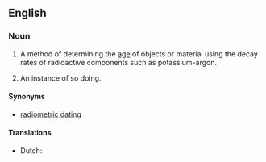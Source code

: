 ==English==

===Noun===
{{en-noun|-|s}}

# {{lb|en|uncountable}} A method of determining the [[age]] of objects or material using the decay rates of radioactive components such as potassium-argon.
# {{lb|en|countable}} An instance of so doing.

====Synonyms====
* [[radiometric dating]]

====Translations====
{{checktrans-top}}
* Dutch: {{t|nl|radiometrische datering|f}}
{{trans-mid}}
{{trans-bottom}}